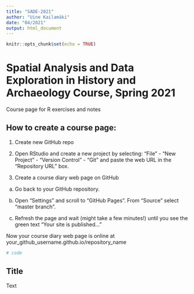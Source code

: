 ```yaml
---
title: "SADE-2021"
author: "Uine Kailamäki"
date: "04/2021"
output: html_document
---
```


```r
knitr::opts_chunk$set(echo = TRUE)
```

# Spatial Analysis and Data Exploration in History and Archaeology Course, Spring 2021

Course page for R exercises and notes

## How to create a course page:

1) Create new GitHub repo

2) Open RStudio and create a new project by selecting:
"File" - "New Project" - "Version Control" - "Git"
and paste the web URL in the "Repository URL" box.

3) Create a course diary web page on GitHub

a) Go back to your GitHub repository.

b) Open "Settings" and scroll to "GitHub Pages". From "Source" select "master branch".

c) Refresh the page and wait (might take a few minutes!) until you see the green text "Your site is published..."

Now your course diary web page is online at
your_github_username.github.io/repository_name

```r
# code
```

## Title

Text


